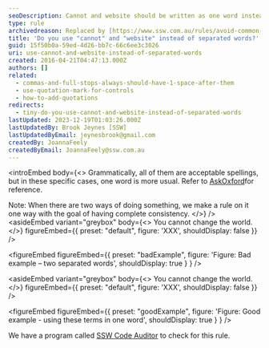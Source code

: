 ```yaml
---
seoDescription: Cannot and website should be written as one word instead of separated words.
type: rule
archivedreason: Replaced by [https://www.ssw.com.au/rules/avoid-common-mistakes](/rules/avoid-common-mistakes)
title: 'Do you use "cannot" and "website" instead of separated words?'
guid: 15f50b0a-59ed-4d26-bb7c-66c6ee3c3026
uri: use-cannot-and-website-instead-of-separated-words
created: 2016-04-21T04:47:13.000Z
authors: []
related:
  - commas-and-full-stops-always-should-have-1-space-after-them
  - use-quotation-mark-for-controls
  - how-to-add-quotations
redirects:
  - tiny-do-you-use-cannot-and-website-instead-of-separated-words
lastUpdated: 2023-12-19T01:03:26.000Z
lastUpdatedBy: Brook Jeynes [SSW]
lastUpdatedByEmail: jeynesbrook@gmail.com
createdBy: JoannaFeely
createdByEmail: JoannaFeely@ssw.com.au
---
```


<introEmbed
  body={<>
Grammatically, all of them are acceptable spellings, but in these specific cases, one word is more usual. Refer to [AskOxford](http://www.oxforddictionaries.com/definition/english/cannot)for reference.

Note: When there are two ways of doing something, we make a rule on it one way with the goal of having complete consistency.
  </>}
/>
<asideEmbed
  variant="greybox"
  body={<>
    You cannot change the world.
  </>}
  figureEmbed={{
    preset: "default",
    figure: 'XXX',
    shouldDisplay: false
  }}
/>

<figureEmbed figureEmbed={{
  preset: "badExample",
  figure: 'Figure: Bad example – two separated words',
  shouldDisplay: true
} } />


<asideEmbed
  variant="greybox"
  body={<>
    You cannot change the world.
  </>}
  figureEmbed={{
    preset: "default",
    figure: 'XXX',
    shouldDisplay: false
  }}
/>

<figureEmbed figureEmbed={{
  preset: "goodExample",
  figure: 'Figure: Good example - using these terms in one word',
  shouldDisplay: true
} } />


We have a program called [SSW Code Auditor](https://www.ssw.com.au/ssw/CodeAuditor/) to check for this rule.

